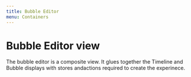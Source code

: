 ```yaml
---
title: Bubble Editor 
menu: Containers
---
```


# Bubble Editor view 

The bubble editor is a composite view. It glues together 
the Timeline and Bubble displays with stores andactions required 
to create the experinece.



<Playground>
  <Provider store={createStore(
      rootReducer,
      window.__REDUX_DEVTOOLS_EXTENSION__ && window.__REDUX_DEVTOOLS_EXTENSION__()
    )}>
    <BubbleEditor />
  </Provider>
</Playground>